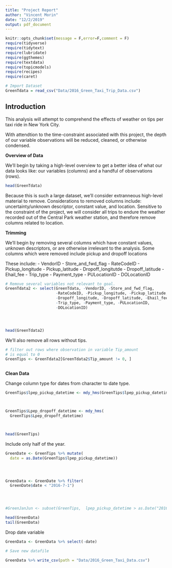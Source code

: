 ```yaml
---
title: "Project Report"
author: "Vincent Morin"
date: "12/2/2019"
output: pdf_document
---
```


```r
knitr::opts_chunk$set(message = F,error=F,comment = F)
require(tidyverse)
require(tidytext)
require(lubridate)
require(ggthemes)
require(textdata)
require(topicmodels)
require(recipes)
require(caret)
```

```r
# Import Dataset
GreenTdata = read_csv("Data/2016_Green_Taxi_Trip_Data.csv") 
```

## Introduction

This analysis will attempt to comprehend the effects of weather on tips per taxi ride in New York City. 

With attendtion to the time-constraint associated with this project, the depth of our variable observations will be reduced, cleaned, or otherwise condensed. 

**Overview of Data**

We'll begin by taking a high-level overview to get a better idea of what our data looks like: our variables (columns) and a handful of observations (rows). 


```r
head(GreenTdata)

```


Because this is such a large dataset, we'll consider extranneous high-level material to remove.  Considerations to removed columns include: uncertainty/unknown descriptor, constant value, and location.  Sensitive to the constraint of the project, we will consider all trips to endure the weather recorded out of the Central Park weather station, and therefore remove columns related to location.   

**Trimming** 

We'll begin by removing several columns which have constant values, unknown descriptors, or are otherwise irrelevant to the analysis.  Some columns which were removed include pickup and dropoff locations

These include:
- VendorID
- Store_and_fwd_flag
- RateCodeID
- Pickup_longitude
- Pickup_latitude
- Dropoff_longitutde
- Dropoff_latitude
- Ehail_fee
- Trip_type
- Payment_type
- PULocationID
- DOLocationID


```r
# Remove several variables not relevant to goal. 
GreenTdata2 <- select(GreenTdata, -VendorID, -Store_and_fwd_flag, 
                      -RateCodeID, -Pickup_longitude, -Pickup_latitude, 
                      -Dropoff_longitude, -Dropoff_latitude, -Ehail_fee, 
                      -Trip_type, -Payment_type, -PULocationID, 
                      -DOLocationID)




head(GreenTdata2)
```

We'll also remove all rows without tips. 

```r
# filter out rows where observation in variable Tip_amount
# is equal to 0
GreenTips <- GreenTdata2[GreenTdata2$Tip_amount != 0, ]



```


**Clean Data**

Change column type for dates from character to date type. 

```r
GreenTips$lpep_pickup_datetime <- mdy_hms(GreenTips$lpep_pickup_datetime)



GreenTips$Lpep_dropoff_datetime <- mdy_hms(
  GreenTips$Lpep_dropoff_datetime)



head(GreenTips)
```

Include only half of the year. 


```r
GreenDate <- GreenTips %>% mutate(
  date = as.Date(GreenTips$lpep_pickup_datetime))




GreenData <- GreenDate %>% filter(
  GreenDate$date < "2016-7-1")




#GreenJanJun <- subset(GreenTips,  lpep_pickup_datetime > as.Date("2016-07-01"))

head(GreenData)
tail(GreenData)
```
Drop date variable

```r
GreenData <- GreenData %>% select(-date)
```


```r
# Save new datafile

GreenData %>% write_csv(path = "Data/2016_Green_Taxi_Data.csv")



```





